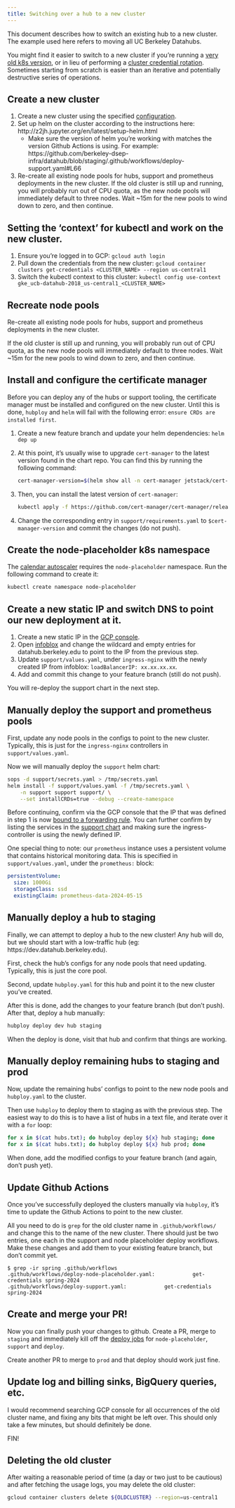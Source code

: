 ```yaml
---
title: Switching over a hub to a new cluster
---
```


This document describes how to switch an existing hub to a new cluster.  The example used here refers to moving all UC Berkeley Datahubs.

You might find it easier to switch to a new cluster if you're running a [very old k8s version](https://cloud.google.com/kubernetes-engine/docs/release-notes), or in lieu of performing a [cluster credential rotation](https://cloud.google.com/kubernetes-engine/docs/how-to/credential-rotation).  Sometimes starting from scratch is easier than an iterative and potentially destructive series of operations.

## Create a new cluster
1. Create a new cluster using the specified [configuration](../cluster-config.qmd).
2. Set up helm on the cluster according to the instructions here:  
   http://z2jh.jupyter.org/en/latest/setup-helm.html
     - Make sure the version of helm you're working with matches the version Github Actions is using.
       For example:  https://github.com/berkeley-dsep-infra/datahub/blob/staging/.github/workflows/deploy-support.yaml#L66
3. Re-create all existing node pools for hubs, support and prometheus deployments in the new cluster.  If the old cluster is still up and running, you will probably run out of CPU quota, as the new node pools will immediately default to three nodes.  Wait ~15m for the new pools to wind down to zero, and then continue.

## Setting the 'context' for kubectl and work on the new cluster.
1. Ensure you're logged in to GCP:  `gcloud auth login`
2. Pull down the credentials from the new cluster:  `gcloud container clusters get-credentials <CLUSTER_NAME> --region us-central1`
3. Switch the kubectl context to this cluster:  `kubectl config use-context gke_ucb-datahub-2018_us-central1_<CLUSTER_NAME>`

## Recreate node pools
Re-create all existing node pools for hubs, support and prometheus deployments in the new cluster.

If the old cluster is still up and running, you will probably run out of CPU quota, as the new node pools will immediately default to three nodes.  Wait ~15m for the new pools to wind down to zero, and then continue.

## Install and configure the certificate manager
Before you can deploy any of the hubs or support tooling, the certificate manager must be installed and
configured on the new cluster.  Until this is done, `hubploy` and `helm` will fail with the following error:
`ensure CRDs are installed first`.

1. Create a new feature branch and update your helm dependencies:  `helm dep up`
2. At this point, it's usually wise to upgrade `cert-manager` to the latest version found in the chart repo.
   You can find this by running the following command:

   ```bash
   cert-manager-version=$(helm show all -n cert-manager jetstack/cert-manager | grep ^appVersion |  awk '{print $2}')
   ```

3. Then, you can install the latest version of `cert-manager`:

   ```bash
   kubectl apply -f https://github.com/cert-manager/cert-manager/releases/download/${cert-manager-version}/cert-manager.yaml
   ```

4. Change the corresponding entry in `support/requirements.yaml` to `$cert-manager-version` and commit the changes (do not push).

## Create the node-placeholder k8s namespace
The [calendar autoscaler](calendar-scaler.qmd) requires the `node-placeholder` namespace.  Run the following command to create it:

```bash
kubectl create namespace node-placeholder
```

## Create a new static IP and switch DNS to point our new deployment at it.
1. Create a new static IP in the [GCP console](https://console.cloud.google.com/networking/addresses/add?project=ucb-datahub-2018).
2. Open [infoblox](https://infoblox.net.berkeley.edu) and change the wildcard and empty entries for datahub.berkeley.edu to point to the IP from the previous step.
3. Update `support/values.yaml`, under `ingress-nginx` with the newly created IP from infoblox:  `loadBalancerIP: xx.xx.xx.xx`.
4. Add and commit this change to your feature branch (still do not push).

You will re-deploy the support chart in the next step.

## Manually deploy the support and prometheus pools
First, update any node pools in the configs to point to the new cluster.  Typically, this is just for the `ingress-nginx` controllers in `support/values.yaml`.

Now we will manually deploy the `support` helm chart:

```bash
sops -d support/secrets.yaml > /tmp/secrets.yaml
helm install -f support/values.yaml -f /tmp/secrets.yaml \
    -n support support support/ \
    --set installCRDs=true --debug --create-namespace
```

Before continuing, confirm via the GCP console that the IP that was defined in step 1 is now [bound to a forwarding rule](https://console.cloud.google.com/networking/addresses/list?project=ucb-datahub-2018). You can further confirm by listing the services in the [support chart](https://github.com/berkeley-dsep-infra/datahub/blob/staging/support/requirements.yaml) and making sure the ingress-controller is using the newly defined IP.

One special thing to note: our `prometheus` instance uses a persistent volume that contains historical monitoring data.  This is specified in `support/values.yaml`, under the `prometheus:` block:

```yaml
persistentVolume:
  size: 1000Gi
  storageClass: ssd
  existingClaim: prometheus-data-2024-05-15
```

## Manually deploy a hub to staging
Finally, we can attempt to deploy a hub to the new cluster!  Any hub will do, but we should start with a low-traffic hub (eg:  https://dev.datahub.berkeley.edu).

First, check the hub's configs for any node pools that need updating.  Typically, this is just the core pool.

Second, update `hubploy.yaml` for this hub and point it to the new cluster you've created.

After this is done, add the changes to your feature branch (but don't push).  After that, deploy a hub manually:

```bash
hubploy deploy dev hub staging
```

When the deploy is done, visit that hub and confirm that things are working.

## Manually deploy remaining hubs to staging and prod
Now, update the remaining hubs' configs to point to the new node pools and `hubploy.yaml` to the cluster.

Then use `hubploy` to deploy them to staging as with the previous step.  The easiest way to do this is to have a list of hubs in a text file, and iterate over it with a `for` loop:

```bash
for x in $(cat hubs.txt); do hubploy deploy ${x} hub staging; done
for x in $(cat hubs.txt); do hubploy deploy ${x} hub prod; done
```

When done, add the modified configs to your feature branch (and again, don't push yet).

## Update Github Actions
Once you've successfully deployed the clusters manually via `hubploy`, it's time to update the Github Actions to point to the new cluster.

All you need to do is `grep` for the old cluster name in `.github/workflows/` and change this to the name of the new cluster.
There should just be two entries, one each in the support and node placeholder deploy workflows.
Make these changes and add them to your existing feature branch, but don't commit yet.

```
$ grep -ir spring .github/workflows
.github/workflows/deploy-node-placeholder.yaml:            get-credentials spring-2024
.github/workflows/deploy-support.yaml:            get-credentials spring-2024
```

## Create and merge your PR!
Now you can finally push your changes to github.  Create a PR, merge to `staging` and immediately kill off the [deploy jobs](https://github.com/berkeley-dsep-infra/datahub/actions) for `node-placeholder`, `support` and `deploy`.

Create another PR to merge to `prod` and that deploy should work just fine.

## Update log and billing sinks, BigQuery queries, etc.
I would recommend searching GCP console for all occurrences of the old cluster name, and fixing any bits that might be left over.  This should only take a few minutes, but should definitely be done.

FIN!

## Deleting the old cluster

After waiting a reasonable period of time (a day or two just to be cautious) and after fetching the usage logs, you may delete the old cluster:

```bash
gcloud container clusters delete ${OLDCLUSTER} --region=us-central1
```
